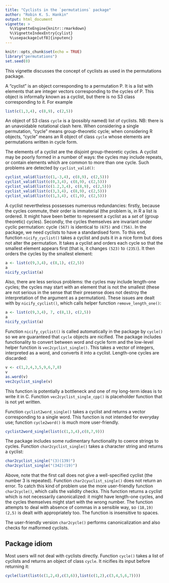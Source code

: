 ```yaml
---
title: "Cyclists in the `permutations` package"
author: "Robin K. S. Hankin"
output: html_document
vignette: >
  %\VignetteEngine{knitr::rmarkdown}
  %\VignetteIndexEntry{cylist}
  %\usepackage[utf8]{inputenc}
---
```


```r
knitr::opts_chunk$set(echo = TRUE)
library("permutations")
set.seed(0)
```

This vignette discusses the concept of cyclists as used in the
permutations package.

A "cyclist" is an object corresponding to a permutation P.  It is a
list with elements that are integer vectors corresponding to the
cycles of P.  This object is informally known as a cyclist, but there
is no S3 class corresponding to it.  For example

```r
list(c(1,3,4), c(8,9), c(2,5))
```

An object of S3 class `cycle` is a (possibly named) list of cyclists.
NB: there is an unavoidable notational clash here.  When considering a
single permutation, "cycle" means group-theoretic cycle; when
considering R objects, "cycle" means an R object of class `cycle`
whose elements are permutations written in cycle form.

The elements of a cyclist are the disjoint group-theoretic cycles.  A
cyclist may be poorly formed in a number of ways: the cycles may
include repeats, or contain elements which are common to more than one
cycle.  Such problems are detected by `cyclist_valid()`:

```r
cyclist_valid(list(c(1,-3,4), c(8,9), c(2,5)))
cyclist_valid(list(c(0,3,4), c(8,9), c(2,5)))
cyclist_valid(list(c(1.2,3,4), c(8,9), c(2,5)))
cyclist_valid(list(c(3,3,4), c(8,9), c(2,5)))
cyclist_valid(list(c(1,3,4), c(1,9), c(2,5)))
```

A cyclist nevertheless possesses numerous redundancies: firstly,
because the cycles commute, their order is immaterial (the problem is,
in R a list is ordered.  It might have been better to represent a
cyclist as a _set_ of (group theoretic) cycles).  Secondly, the cycles
themselves are invariant under cyclic permutation: cycle `(567)` is
identical to `(675)` and `(756)`.  In the package, we need cyclists to
have a standardised form.  To this end, function `nicify_cyclist()`
takes a cyclist and puts it in a nice form but does not alter the
permutation.  It takes a cyclist and orders each cycle so that the
smallest element appears first (that is, it changes `(523)` to
`(235)`).  It then orders the cycles by the smallest element:

```r
a <- list(c(9,3,4), c(8,1), c(2,5))
a
nicify_cyclist(a)
```

Also, there are less serious problems: the cycles may include
length-one cycles; the cycles may start with an element that is not
the smallest (these are not serious in the sense that their presense
does not destroy the interpretation of the argument as a permutation).
These issues are dealt with by `nicify_cyclist()`, which calls helper
function `remove_length_one()`:

```r
a <- list(c(9,3,4), 7, c(8,1), c(2,5))
a
nicify_cyclist(a)
```

Function `nicify_cyclist()` is called automatically in the package by
`cycle()` so we are guaranteed that `cycle` objects are nicified.  The
package includes functionality to convert between word and cycle form
and the low-level helper function is `vec2cyclist_single()`.  This
takes a vector of integers, interpreted as a word, and converts it
into a cyclist.  Length-one cycles are discarded:

```r
v <- c(1,2,4,3,5,9,6,7,8)
v
as.word(v)
vec2cyclist_single(v)
```

This function is potentially a bottleneck and one of my long-term
ideas is to write it in C.  Function `vec2cyclist_single_cpp()` is
placeholder function that is not yet written.

Function `cyclist2word_single()` takes a cyclist and returns a vector
corresponding to a single word.  This function is not intended for
everyday use; function `cycle2word()` is much more user-friendly.

```r
cyclist2word_single(list(c(1,3,4),c(8,7,9)))
```

The package includes some rudimentary functionality to coerce strings
to cycles.  Function `char2cyclist_single()` takes a character string
and returns a cyclist:

```r
char2cyclist_single("(3)(139)")
char2cyclist_single("(342)(19)")
```


Above, note that the first call does not give a well-specified cyclist
(the number 3 is repeated).  Function `char2cyuclist_single()` does
not return an error.  To catch this kind of problem use the more
user-friendly function `char2cycle()`, which calls the validity
checks.  This function returns a cyclist which is not necessarily
canonicalized: it might have length-one cycles, and the cycles
themselves might start with the wrong number.  The function attempts
to deal with absence of commas in a sensible way, so `(18,19)(2,5)` is
dealt with appropriately too.  The function is insensitive to spaces.

The user-friendly version `char2cycle()` performs canonicalization and
also checks for malformed cyclists.


## Package idiom

Most users will not deal with cyclists directly.  Function `cycle()`
takes a list of cyclists and returns an object of class `cycle`.  It
nicifies its input before returning it:

```r
cycle(list(list(c(1,2,4),c(3,6)),list(c(1,2),c(3,4,5,6,7))))
```